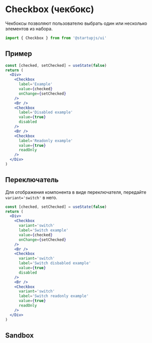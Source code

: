 
# Checkbox (чекбокс)

Чекбоксы позволяют пользователю выбрать один или несколько элементов из набора.

```jsx
import { Checkbox } from from '@startupjs/ui'
```

## Пример

```jsx example
const [checked, setChecked] = useState(false)
return (
  <Div>
    <Checkbox
      label='Example'
      value={checked}
      onChange={setChecked}
    />
    <Br />
    <Checkbox
      label='Disabled example'
      value={true}
      disabled
    />
    <Br />
    <Checkbox
      label='Readonly example'
      value={true}
      readOnly
    />
  </Div>
)
```

## Переключатель

Для отображения компонента в виде переключателя, передайте `variant='switch'` в него.

```jsx example
const [checked, setChecked] = useState(false)
return (
  <Div>
    <Checkbox
      variant='switch'
      label='Switch example'
      value={checked}
      onChange={setChecked}
    />
    <Br />
    <Checkbox
      variant='switch'
      label='Switch disbabled example'
      value={true}
      disabled
    />
    <Br />
    <Checkbox
      variant='switch'
      label='Switch readonly example'
      value={true}
      readOnly
    />
  </Div>
)
```

## Sandbox

<Sandbox Component={Checkbox} />
